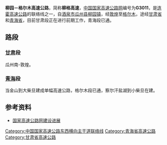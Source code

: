 {{中国高速公路信息框
| 编号 = G3011
| 名称 = 柳园－格尔木高速公路
| 自定头部 = 
| 地圖 = 
| 路線簡稱 = 柳格
| 最近通車日期 = 
| 规划总里程 = 
| 起點 = [[甘肃省|甘肃省]][[酒泉市|酒泉市]][[瓜州县|瓜州县]]{{China Expwy Name|G30}}立交
| 終點 = [[青海省|青海省]][[海西蒙古族藏族自治州|海西蒙古族藏族自治州]][[格尔木市|格尔木市]]{{China Expwy Name|G6}}大柴旦立交
| 出口處數 = 
| 服务区数 = 
}}

'''柳园－格尔木高速公路'''，简称'''柳格高速'''，[[中国国家高速公路网|中国国家高速公路网]]编号为'''G3011'''，是[[连霍高速公路|连霍高速公路]]的联络线之一，自[[酒泉市|酒泉市]][[瓜州县|瓜州县]][[柳园镇|柳园镇]]，经[[敦煌|敦煌]]至[[格尔木|格尔木]]，途经[[甘肃省|甘肃省]]和[[青海省|青海省]]，目前甘肃段正在进行前期工作，青海段已通。

== 路段 ==
=== [[甘肃|甘肃]]段 ===
瓜州南-敦煌。
=== [[青海|青海]]段 ===
当金山到大柴旦建成单幅高速公路，格尔木段已通，察尔汗盐湖到小柴旦在建。

== 参考资料 ==
*[https://web.archive.org/web/20080919091451/http://www.tranbbs.com/news/Construction/news_23893.shtml 国家高速公路网建设进展]

{{中国国家高速公路网}}
{{甘肃省高速公路}}
{{青海省高速公路}}
{{road-stub}}{{甘肃小作品}}{{青海小作品}}

[[Category:中国国家高速公路东西横向主干道联络线|Category:中国国家高速公路东西横向主干道联络线]]
[[Category:青海省高速公路|Category:青海省高速公路]]
[[Category:甘肃省高速公路|Category:甘肃省高速公路]]